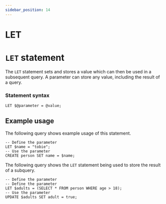 ```yaml
---
sidebar_position: 14
---
```


# LET

# `LET` statement

The `LET` statement sets and stores a value which can then be used in a subsequent query. A parameter can store any value, including the result of a query.

### Statement syntax

```surql title="SurrealQL Syntax"
LET $@parameter = @value;
```

## Example usage

The following query shows example usage of this statement.

```surql
-- Define the parameter
LET $name = "tobie";
-- Use the parameter
CREATE person SET name = $name;
```

The following query shows the `LET` statement being used to store the result of a subquery.

```surql
-- Define the parameter
-- Define the parameter
LET $adults = (SELECT * FROM person WHERE age > 18);
-- Use the parameter
UPDATE $adults SET adult = true;
```